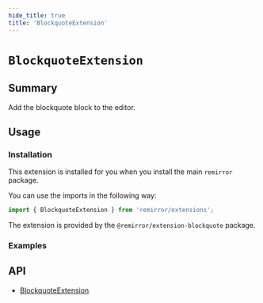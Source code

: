 ```yaml
---
hide_title: true
title: 'BlockquoteExtension'
---
```



# `BlockquoteExtension`

## Summary

Add the blockquote block to the editor.

## Usage

### Installation

This extension is installed for you when you install the main `remirror` package.

You can use the imports in the following way:

```ts
import { BlockquoteExtension } from 'remirror/extensions';
```

The extension is provided by the `@remirror/extension-blockquote` package.

### Examples

<Basic />

## API

- [BlockquoteExtension](../api/extension-blockquote)
